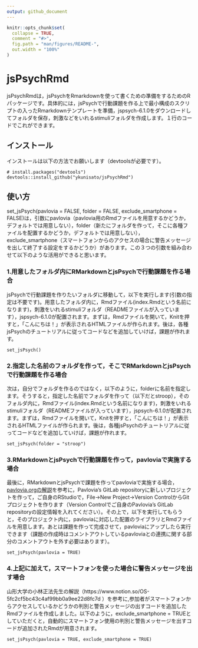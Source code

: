 ```yaml
---
output: github_document
---
```


<!-- README.md is generated from README.Rmd. Please edit that file -->

```r
knitr::opts_chunk$set(
  collapse = TRUE,
  comment = "#>",
  fig.path = "man/figures/README-",
  out.width = "100%"
)
```

# jsPsychRmd

<!-- badges: start -->
<!-- badges: end -->

jsPsychRmdは，jsPsychをRmarkdownを使って書くための準備をするためのRパッケージです。具体的には，jsPsychで行動課題を作る上で最小構成のスクリプトの入ったRmarkdownテンプレートを準備，jspsych-6.1.0をダウンロードしてフォルダを保存，刺激などをいれるstimuliフォルダを作成します。１行のコードでこれができます。

## インストール

インストールは以下の方法でお願いします（devtoolsが必要です）。

```
# install.packages("devtools")
devtools::install_github("ykunisato/jsPsychRmd")
```
## 使い方

set_jsPsych(pavlovia = FALSE, folder = FALSE, exclude_smartphone = FALSE)は，引数にpavlovia（pavlovia用のRmdファイルを用意するかどうか，デフォルトでは用意しない），folder（新たにフォルダを作って，そこに各種ファイルを配置するかどうか，デフォルトでは用意しない），exclude_smartphone（スマートフォンからのアクセスの場合に警告メッセージを出して終了する設定をするかどうか）があります。この３つの引数を組み合わせて以下のような活用ができると思います。

### 1.用意したフォルダ内にRMarkdownとjsPsychで行動課題を作る場合


jsPsychで行動課題を作りたいフォルダに移動して，以下を実行します(引数の指定は不要です)。用意したフォルダ内に，Rmdファイル(index.Rmdという名前になります)，刺激をいれるstimuliフォルダ（READMEファイルが入っています），jspsych-6.1.0が配置されます。まずは，Rmdファイルを開いて，Knitを押すと，「こんにちは！」が表示されるHTMLファイルが作られます。後は，各種jsPsychのチュートリアルに従ってコードなどを追加していけば，課題が作れます。

```
set_jsPsych()
```

### 2.指定した名前のフォルダを作って，そこでRMarkdownとjsPsychで行動課題を作る場合

次は，自分でフォルダを作るのではなく，以下のように，folderに名前を指定します。そうすると，指定した名前でフォルダを作って（以下だとstroop），そのフォルダ内に，Rmdファイル(index.Rmdという名前になります)，刺激をいれるstimuliフォルダ（READMEファイルが入っています），jspsych-6.1.0が配置されます。まずは，Rmdファイルを開いて，Knitを押すと，「こんにちは！」が表示されるHTMLファイルが作られます。後は，各種jsPsychのチュートリアルに従ってコードなどを追加していけば，課題が作れます。

```
set_jsPsych(folder = "stroop")
```

### 3.RMarkdownとjsPsychで行動課題を作って，pavloviaで実施する場合

最後に，RMarkdownとjsPsychで課題を作ってpavloviaで実施する場合，[pavlovia.orgの解説](https://pavlovia.org/docs/experiments/create-jsPsych)を参考に，Pavlovia's GitLab repositoryに新しいプロジェクトを作って，ご自身のRStudioで，File→New Project→Version ControlからGitプロジェクトを作ります（Version Controlでご自身のPavlovia's GitLab repositoryの設定情報を入れてください）。その上で，以下を実行してもらうと，そのプロジェクト内に，pavloviaに対応した配置のライブラリとRmdファイルを用意します。あとは課題を作って完成させて，pavloviaにアップしたら実行できます（課題の作成時はコメントアウトしているpavloviaとの連携に関する部分のコメントアウトを外す必要はあります）。

```
set_jsPsych(pavlovia = TRUE)
```

### 4.上記に加えて，スマートフォンを使った場合に警告メッセージを出す場合

山形大学の小林正法先生の解説（https://www.notion.so/OS-5fc2cf5bc43c4af99bb0a9ee22d8fc7d ）を参考に,参加者がスマートフォンからアクセスしているかどうかの判別と警告メッセージの出すコードを追加したRmdファイルを作成しました。以下のように，exclude_smartphone = TRUEとしていただくと，自動的にスマートフォン使用の判別と警告メッセージを出すコードが追加されたRmdが用意されます。

```
set_jsPsych(pavlovia = TRUE, exclude_smartphone = TRUE)
```
